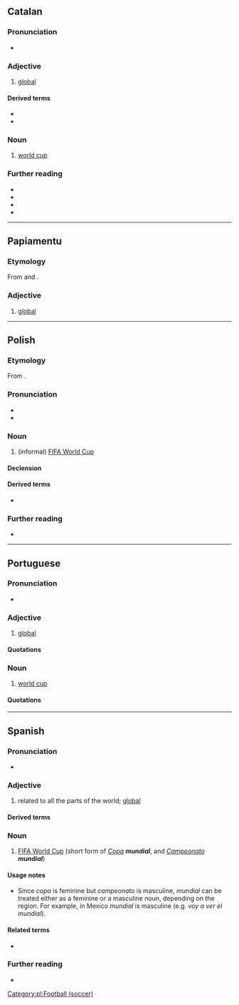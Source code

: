 ==Catalan==

===Pronunciation===
* {{ca-IPA}}

===Adjective===
{{ca-adj|mf}}

# [[global]]

====Derived terms====
* {{l|ca|mundialment}}
* {{l|ca|Nou Ordre Mundial}}

===Noun===
{{ca-noun|m}}

# [[world cup]]

===Further reading===
* {{R:IEC2}}
* {{R:GDLC}}
* {{R:DNV}}
* {{R:DCVB}}

----

==Papiamentu==

===Etymology===
From {{der|pap|pt|mundial}} and {{der|pap|es|mundial}}.

===Adjective===
{{head|pap|adjective}}

# [[global]]

----

==Polish==
{{wp|lang=pl}}

===Etymology===
From {{bor|pl|es|mundial}}.

===Pronunciation===
* {{pl-IPA|mundjal}}
* {{audio|pl|Pl-mundial.ogg|Audio}}

===Noun===
{{pl-noun|m-in}}

# (informal) [[w:FIFA World Cup|FIFA World Cup]]

====Declension====
{{pl-decl-noun
|mundial|mundiale
|mundialu|mundiali/mundialów
|mundialowi|mundialom
|mundial|mundiale
|mundialem|mundialami
|mundialu|mundialach
|mundialu|mundiale
}}

====Derived terms====
* {{l|pl|mundialowy}}

===Further reading===
* {{R:PWN}}

[[Category:pl:Football (soccer)]]

----

==Portuguese==

===Pronunciation===
{{pt-IPA}}
* {{hyphenation|pt|mun|di|al}}

===Adjective===
{{pt-adj|mundia|l}}

# [[global]]

====Quotations====
{{seeCites|pt}}

===Noun===
{{pt-noun|m}}

# [[world cup]]

====Quotations====
{{seeCites|pt}}

----

==Spanish==

===Pronunciation===
{{es-IPA}}
* {{hyphenation|es|mun|dial}}

===Adjective===
{{es-adj}}

# related to all the parts of the world; [[global]]

====Derived terms====
{{col3|es
|Copa Mundial
|en el mundo mundial
|guerra mundial
|mundialmente
}}

===Noun===
{{es-noun|mf}}

# [[w:FIFA World Cup|FIFA World Cup]] (short form of ''[[copa#Spanish|Copa]] '''mundial''''', and ''[[campeonato#Spanish|Campeonato]] '''mundial''''')

====Usage notes====
* Since ''copa'' is feminine but ''campeonato'' is masculine, ''mundial'' can be treated either as a feminine or a masculine noun, depending on the region. For example, in Mexico ''mundial'' is masculine (e.g. ''voy a ver el mundial'').

====Related terms====
* {{l|es|mundo}}

===Further reading===
* {{R:DRAE}}